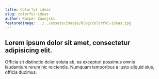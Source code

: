 ```yaml
---
title: Colorful ideas
slug: colorful-ideas
author: Kacper Zawojski
featuredImage: ../../assets/images/blog/colorful-ideas.jpg
---
```


## Lorem ipsum dolor sit amet, consectetur adipisicing elit.

Officia sit distinctio dolor soluta ab, ea excepturi possimus omnis laudantium rerum hic reiciendis. Numquam temporibus a iusto aliquid eius, officia ducimus.
